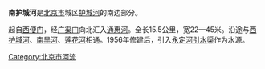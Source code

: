 {{merge|北护城河 (北京)|time=2016-01-31T16:03:05+00:00}}
{{Coord|39.8846378|116.3972243|type:river_region:CN-11_source:GoogleMaps|display=title}}
'''南护城河'''是[[北京市|北京市]]城区[[护城河|护城河]]的南边部分。

起自[[西便门|西便门]]，经[[广渠门|广渠门]]向北汇入[[通惠河|通惠河]]。全长15.5公里，宽22—45米。沿途与[[西护城河_(北京)|西护城河]]、[[南旱河|南旱河]]、[[莲花河|莲花河]]相通。1956年修建后，引入[[永定河引水渠|永定河引水渠]]作为水源。

[[Category:北京市河流|Category:北京市河流]]